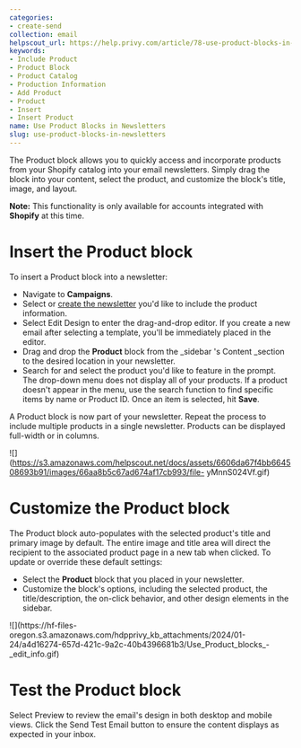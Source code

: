 ```yaml
---
categories:
- create-send
collection: email
helpscout_url: https://help.privy.com/article/78-use-product-blocks-in-newsletters
keywords:
- Include Product
- Product Block
- Product Catalog
- Production Information
- Add Product
- Product
- Insert
- Insert Product
name: Use Product Blocks in Newsletters
slug: use-product-blocks-in-newsletters
---
```

The Product block allows you to quickly access and incorporate products from
your Shopify catalog into your email newsletters. Simply drag the block into
your content, select the product, and customize the block's title, image, and
layout.

**Note:** This functionality is only available for accounts integrated with
**Shopify** at this time.

# Insert the Product block

To insert a Product block into a newsletter:

  * Navigate to **Campaigns**.
  * Select or [create the newsletter](https://privy.helpscoutdocs.com/article/169-send-newsletter-emails) you'd like to include the product information. 
  * Select Edit Design to enter the drag-and-drop editor. If you create a new email after selecting a template, you'll be immediately placed in the editor. 
  * Drag and drop the **Product** block from the _sidebar 's Content _section to the desired location in your newsletter. 
  * Search for and select the product you'd like to feature in the prompt. The drop-down menu does not display all of your products. If a product doesn't appear in the menu, use the search function to find specific items by name or Product ID. Once an item is selected, hit **Save**. 

A Product block is now part of your newsletter. Repeat the process to include
multiple products in a single newsletter. Products can be displayed full-width
or in columns.

![](https://s3.amazonaws.com/helpscout.net/docs/assets/6606da67f4bb664508693b91/images/66aa8b5c67ad674af17cb993/file-
yMnnS024Vf.gif)

# Customize the Product block

The Product block auto-populates with the selected product's title and primary
image by default. The entire image and title area will direct the recipient to
the associated product page in a new tab when clicked. To update or override
these default settings:

  * Select the **Product** block that you placed in your newsletter. 
  * Customize the block's options, including the selected product, the title/description, the on-click behavior, and other design elements in the sidebar.

![](https://hf-files-
oregon.s3.amazonaws.com/hdpprivy_kb_attachments/2024/01-24/a4d16274-657d-421c-9a2c-40b4396681b3/Use_Product_blocks_-
_edit_info.gif)

# Test the Product block

Select Preview to review the email's design in both desktop and mobile views.
Click the Send Test Email button to ensure the content displays as expected in
your inbox.

